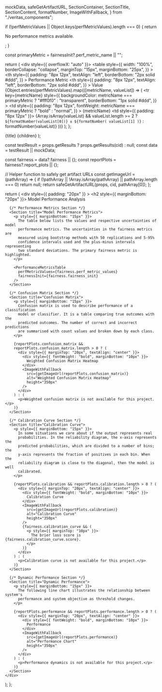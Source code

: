   mockData,
  safeGetArtifactURL,
  SectionContainer,
  SectionTitle,
  SectionContent,
  formatNumber,
  ImageWithFallback,
} from "./veritas_components";


  if (!perfMetricValues || Object.keys(perfMetricValues).length === 0) {
    return <p>No performance metrics available.</p>;
  }

  const primaryMetric = fairnessInit?.perf_metric_name || "";

  return (
    <div style={{ overflowX: "auto" }}>
      <table
        style={{
          width: "100%",
          borderCollapse: "collapse",
          marginTop: "15px",
          marginBottom: "25px",
        }}
      >
        <thead>
          <tr>
            <th
              style={{
                padding: "8px 12px",
                textAlign: "left",
                borderBottom: "2px solid #ddd",
              }}
            >
              Performance Metric
            </th>
            <th
              style={{
                padding: "8px 12px",
                textAlign: "left",
                borderBottom: "2px solid #ddd",
              }}
            >
              Value
            </th>
          </tr>
        </thead>
        <tbody>
          {Object.entries(perfMetricValues).map(([metricName, valueList]) => (
            <tr
              key={metricName}
              style={{
                backgroundColor:
                  metricName === primaryMetric ? "#fff0f0" : "transparent",
                borderBottom: "1px solid #ddd",
              }}
            >
              <td
                style={{
                  padding: "8px 12px",
                  fontWeight: metricName === primaryMetric ? "bold" : "normal",
                }}
              >
                {metricName}
              </td>
              <td style={{ padding: "8px 12px" }}>
                {Array.isArray(valueList) && valueList.length >= 2
                  ? `${formatNumber(valueList[0])} ± ${formatNumber(
                      valueList[1]
                    )}`
                  : formatNumber(valueList)}
              </td>
            </tr>
          ))}
        </tbody>
      </table>
    </div>
  );
};

  <SectionContainer>
    <SectionTitle>{title}</SectionTitle>
    <SectionContent>{children}</SectionContent>
  </SectionContainer>
);

  const testResult = props.getResults ? props.getResults(cid) : null;
  const data = testResult || mockData;

  const fairness = data?.fairness || {};
  const reportPlots = fairness?.report_plots || {};

  // Helper function to safely get artifact URLs
  const getImageUrl = (pathArray) => {
    if (!pathArray || !Array.isArray(pathArray) || pathArray.length === 0)
      return null;
    return safeGetArtifactURL(props, cid, pathArray[0]);
  };

  return (
    <div
      style={{
        padding: "20px"
      }}
    >
      <h2 style={{ marginBottom: "20px" }}>
        Model Performance Analysis
      </h2>

      {/* Performance Metrics Section */}
      <Section title="Model Performance Metrics">
        <p style={{ marginBottom: "15px" }}>
          The table below lists the values and respective uncertainties of model
          performance metrics. The uncertainties in the fairness metrics are
          measured using bootstrap methods with 50 replications and 5-95%
          confidence intervals used and the plus-minus intervals representing
          two standard deviations. The primary fairness metric is highlighted.
        </p>

        <PerformanceMetricsTable
          perfMetricValues={fairness.perf_metric_values}
          fairnessInit={fairness.fairness_init}
        />
      </Section>

      {/* Confusion Matrix Section */}
      <Section title="Confusion Matrix">
        <p style={{ marginBottom: "15px" }}>
          Confusion matrix is used to describe performance of a classification
          model or classifier. It is a table comparing true outcomes with the
          predicted outcomes. The number of correct and incorrect predictions
          are summarised with count values and broken down by each class.
        </p>

        {reportPlots.confusion_matrix &&
        reportPlots.confusion_matrix.length > 0 ? (
          <div style={{ marginTop: "20px", textAlign: "center" }}>
            <div style={{ fontWeight: "bold", marginBottom: "10px" }}>
              Weighted Confusion Matrix Heatmap
            </div>
            <ImageWithFallback
              src={getImageUrl(reportPlots.confusion_matrix)}
              alt="Weighted Confusion Matrix Heatmap"
              height="350px"
            />
          </div>
        ) : (
          <p>Weighted confusion matrix is not available for this project.</p>
        )}
      </Section>

      {/* Calibration Curve Section */}
      <Section title="Calibration Curve">
        <p style={{ marginBottom: "15px" }}>
          In some situations we care about if the output represents real
          probabilities. In the reliability diagram, the x-axis represents the
          predicted probabilities, which are divided to a number of bins; the
          y-axis represents the fraction of positives in each bin. When the
          reliability diagram is close to the diagonal, then the model is well
          calibrated.
        </p>

        {reportPlots.calibration && reportPlots.calibration.length > 0 ? (
          <div style={{ marginTop: "20px", textAlign: "center" }}>
            <div style={{ fontWeight: "bold", marginBottom: "10px" }}>
              Calibration Curve
            </div>
            <ImageWithFallback
              src={getImageUrl(reportPlots.calibration)}
              alt="Calibration Curve"
              height="350px"
            />
            {fairness.calibration_curve && (
              <p style={{ marginTop: "10px" }}>
                The brier loss score is {fairness.calibration_curve.score}.
              </p>
            )}
          </div>
        ) : (
          <p>Calibration curve is not available for this project.</p>
        )}
      </Section>

      {/* Dynamic Performance Section */}
      <Section title="Dynamic Performance">
        <p style={{ marginBottom: "15px" }}>
          The following line chart illustrates the relationship between system's
          performance and system objective as threshold changes.
        </p>

        {reportPlots.performance && reportPlots.performance.length > 0 ? (
          <div style={{ marginTop: "20px", textAlign: "center" }}>
            <div style={{ fontWeight: "bold", marginBottom: "10px" }}>
              Performance
            </div>
            <ImageWithFallback
              src={getImageUrl(reportPlots.performance)}
              alt="Performance Chart"
              height="350px"
            />
          </div>
        ) : (
          <p>Performance dynamics is not available for this project.</p>
        )}
      </Section>
    </div>
  );
};

<div>
  <PerformanceTest props={props} />
</div>

